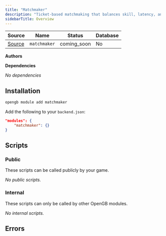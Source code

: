 ```yaml
---
title: "Matchmaker"
description: "Ticket-based matchmaking that balances skill, latency, and more. (Coming mid-2024)"
sidebarTitle: Overview
---
```


| Source                                                                           | Name       | Status     | Database     |
| -------------------------------------------------------------------------------- | ---------- | ---------- | ------------ |
| [Source](https://github.com/rivet-gg/opengb-modules/tree/main/modules/matchmaker) | `matchmaker` | coming_soon | No |

**Authors**



**Dependencies**

_No dependencies_

## Installation

<Tabs>

<Tab title="CLI">

```sh CLI
opengb module add matchmaker
```

</Tab>

<Tab title="backend.json">

Add the following to your `backend.json`:

```json backend.json
"modules": {
	"matchmaker": {}
}

```
</Tab>

</Tabs>



## Scripts

### Public

These scripts can be called publicly by your game.

<CardGroup>_No public scripts._</CardGroup>

### Internal

These scripts can only be called by other OpenGB modules.

<CardGroup>_No internal scripts._</CardGroup>

## Errors


